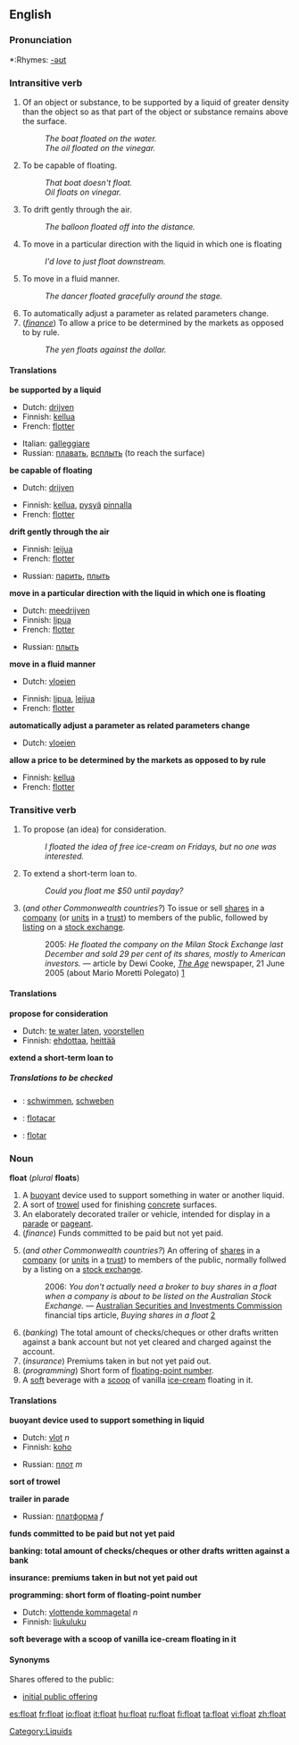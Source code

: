 ==English==

===Pronunciation===
*:Rhymes: [[Rhymes:English:-əʊt|-əʊt]]

===Intransitive verb===
{{en-verb}}

#Of an object or substance, to be supported by a liquid of greater density than the object so as that part of the object or substance remains above the surface.
#:''The boat floated on the water.''
#:''The oil floated on the vinegar.''
#To be capable of floating.
#:''That boat doesn't float.''
#:''Oil floats on vinegar.''
#To drift gently through the air.
#:''The balloon floated off into the distance.''
#To move in a particular direction with the liquid in which one is floating
#:''I'd love to just float downstream.''
#To move in a fluid manner.
#:''The dancer floated gracefully around the stage.''
#To automatically adjust a parameter as related parameters change.
#(''[[finance]]'') To allow a price to be determined by the markets as opposed to by rule.
#:''The yen floats against the dollar.''

====Translations====

'''be supported by a liquid'''
{{top}}
*Dutch: [[drijven]]
*Finnish: [[kellua]]
*French: [[flotter]]
{{mid}}
*Italian: [[galleggiare]]
*Russian: [[плавать]], [[всплыть]] (to reach the surface)
{{bottom}}

'''be capable of floating'''
{{top}}
*Dutch: [[drijven]]
{{mid}}
*Finnish: [[kellua]], [[pysyä]] [[pinta|pinnalla]]
*French: [[flotter]]
{{bottom}}

'''drift gently through the air'''
{{top}}
*Finnish: [[leijua]]
*French: [[flotter]]
{{mid}}
*Russian: [[парить]], [[плыть]]
{{bottom}}

'''move in a particular direction with the liquid in which one is floating'''
{{top}}
*Dutch: [[meedrijven]]
*Finnish: [[lipua]]
*French: [[flotter]]
{{mid}}
*Russian: [[плыть]]
{{bottom}}

'''move in a fluid manner'''
{{top}}
*Dutch: [[vloeien]]
{{mid}}
*Finnish: [[lipua]], [[leijua]]
*French: [[flotter]]
{{bottom}}

'''automatically adjust a parameter as related parameters change'''
{{top}}
*Dutch: [[vloeien]]
{{mid}}
{{bottom}}

'''allow a price to be determined by the markets as opposed to by rule'''
{{top}}
*Finnish: [[kellua]]
*French: [[flotter]]
{{mid}}
{{bottom}}

===Transitive verb===
{{en-verb}}

#To propose (an idea) for consideration.
#:''I floated the idea of free ice-cream on Fridays, but no one was interested.''
#To extend a short-term loan to.
#:''Could you float me $50 until payday?''
# {{finance}} {{AU}} (''and other Commonwealth countries?'') To issue or sell [[share]]s in a [[company]] (or [[unit]]s in a [[trust]]) to members of the public, followed by [[listing]] on a [[stock exchange]].
#: 2005: ''He floated the company on the Milan Stock Exchange last December and sold 29 per cent of its shares, mostly to American investors.'' &mdash; article by Dewi Cooke, ''[[w:The Age|The Age]]'' newspaper, 21 June 2005 (about Mario Moretti Polegato) [http://www.theage.com.au/news/business/shoemaker-strides-for-world-domination/2005/06/20/1119250927926.html?from=moreStories]

====Translations====

'''propose for consideration'''
{{top}}
*Dutch: [[te water laten]], [[voorstellen]]
*Finnish: [[ehdottaa]], [[heittää]]
{{mid}}
{{bottom}}

'''extend a short-term loan to'''
{{top}}
{{mid}}
{{bottom}}

=====Translations to be checked=====
<!--Remove this section once all of the translations below have been moved into the tables above.-->
{{checktrans}}

*{{ttbc|German}}: [[schwimmen]], [[schweben]]
*{{ttbc|Ido}}: [[flotacar]]
*{{ttbc|Spanish}}: [[flotar]]

===Noun===
'''float''' (''plural'' '''floats''')

#A [[buoyant]] device used to support something in water or another liquid.
#A sort of [[trowel]] used for finishing [[concrete]] surfaces.
#An elaborately decorated trailer or vehicle, intended for display in a [[parade]] or [[pageant]].
#(''finance'') Funds committed to be paid but not yet paid.
# {{finance}} {{AU}} (''and other Commonwealth countries?'') An offering of [[share]]s in a [[company]] (or [[unit]]s in a [[trust]]) to members of the public, normally follwed by a listing on a [[stock exchange]].
#: 2006: ''You don't actually need a broker to buy shares in a float when a company is about to be listed on the Australian Stock Exchange.'' &mdash; [[w:Australian Securities and Investments Commission|Australian Securities and Investments Commission]] financial tips article, ''Buying shares in a float'' [http://www.fido.asic.gov.au/fido/fido.nsf/print/Buying+shares+in+a+float?opendocument]
#(''banking'') The total amount of checks/cheques or other drafts written against a bank account but not yet cleared and charged against the account.
#(''insurance'') Premiums taken in but not yet paid out.
#(''programming'') Short form of [[floating-point number]].
#A [[soft]] beverage with a [[scoop]] of vanilla [[ice-cream]] floating in it.

====Translations====

'''buoyant device used to support something in liquid'''
{{top}}
*Dutch: [[vlot]] ''n''
*Finnish: [[koho]]
{{mid}}
*Russian: [[плот]] ''m''
{{bottom}}

'''sort of trowel'''
{{top}}
{{mid}}
{{bottom}}

'''trailer in parade'''
{{top}}
{{mid}}
*Russian: [[платформа]] ''f''
{{bottom}}

'''funds committed to be paid but not yet paid'''
{{top}}
{{mid}}
{{bottom}}

'''banking: total amount of checks/cheques or other drafts written against a bank'''
{{top}}
{{mid}}
{{bottom}}

'''insurance: premiums taken in but not yet paid out'''
{{top}}
{{mid}}
{{bottom}}

'''programming: short form of floating-point number'''
{{top}}
*Dutch: [[vlottende kommagetal]] ''n''
*Finnish: [[liukuluku]]
{{mid}}
{{bottom}}

'''soft beverage with a scoop of vanilla ice-cream floating in it'''
{{top}}
{{mid}}
{{bottom}}

====Synonyms====
Shares offered to the public:
* [[initial public offering]]

[[Category:Liquids]]

[[es:float]]
[[fr:float]]
[[io:float]]
[[it:float]]
[[hu:float]]
[[ru:float]]
[[fi:float]]
[[ta:float]]
[[vi:float]]
[[zh:float]]